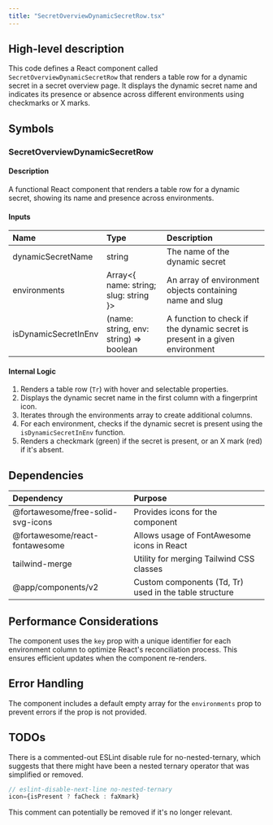 ```yaml
---
title: "SecretOverviewDynamicSecretRow.tsx"
---
```


## High-level description
This code defines a React component called `SecretOverviewDynamicSecretRow` that renders a table row for a dynamic secret in a secret overview page. It displays the dynamic secret name and indicates its presence or absence across different environments using checkmarks or X marks.

## Symbols

### SecretOverviewDynamicSecretRow
#### Description
A functional React component that renders a table row for a dynamic secret, showing its name and presence across environments.

#### Inputs
| Name | Type | Description |
|:-----|:-----|:------------|
| dynamicSecretName | string | The name of the dynamic secret |
| environments | Array&lt;{ name: string; slug: string }&gt; | An array of environment objects containing name and slug |
| isDynamicSecretInEnv | (name: string, env: string) =&gt; boolean | A function to check if the dynamic secret is present in a given environment |

#### Internal Logic
1. Renders a table row (`Tr`) with hover and selectable properties.
2. Displays the dynamic secret name in the first column with a fingerprint icon.
3. Iterates through the environments array to create additional columns.
4. For each environment, checks if the dynamic secret is present using the `isDynamicSecretInEnv` function.
5. Renders a checkmark (green) if the secret is present, or an X mark (red) if it's absent.

## Dependencies
| Dependency | Purpose |
|:-----------|:--------|
| @fortawesome/free-solid-svg-icons | Provides icons for the component |
| @fortawesome/react-fontawesome | Allows usage of FontAwesome icons in React |
| tailwind-merge | Utility for merging Tailwind CSS classes |
| @app/components/v2 | Custom components (Td, Tr) used in the table structure |

## Performance Considerations
The component uses the `key` prop with a unique identifier for each environment column to optimize React's reconciliation process. This ensures efficient updates when the component re-renders.

## Error Handling
The component includes a default empty array for the `environments` prop to prevent errors if the prop is not provided.

## TODOs
There is a commented-out ESLint disable rule for no-nested-ternary, which suggests that there might have been a nested ternary operator that was simplified or removed.

```typescript
// eslint-disable-next-line no-nested-ternary
icon={isPresent ? faCheck : faXmark}
```
This comment can potentially be removed if it's no longer relevant.